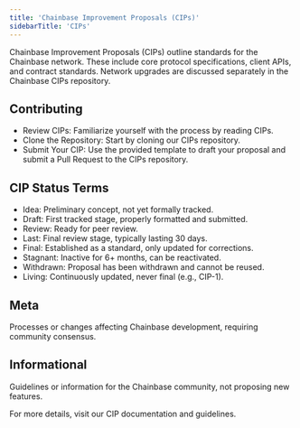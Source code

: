 ```yaml
---
title: 'Chainbase Improvement Proposals (CIPs)'
sidebarTitle: 'CIPs'
---
```


Chainbase Improvement Proposals (CIPs) outline standards for the Chainbase network. These include core protocol specifications, client APIs, and contract standards. Network upgrades are discussed separately in the Chainbase CIPs repository.

## Contributing
- Review CIPs: Familiarize yourself with the process by reading CIPs.
- Clone the Repository: Start by cloning our CIPs repository.
- Submit Your CIP: Use the provided template to draft your proposal and submit a Pull Request to the CIPs repository.

## CIP Status Terms
- Idea: Preliminary concept, not yet formally tracked.
- Draft: First tracked stage, properly formatted and submitted.
- Review: Ready for peer review.
- Last: Final review stage, typically lasting 30 days.
- Final: Established as a standard, only updated for corrections.
- Stagnant: Inactive for 6+ months, can be reactivated.
- Withdrawn: Proposal has been withdrawn and cannot be reused.
- Living: Continuously updated, never final (e.g., CIP-1).

## Meta
Processes or changes affecting Chainbase development, requiring community consensus.

## Informational
Guidelines or information for the Chainbase community, not proposing new features.

For more details, visit our CIP documentation and guidelines.